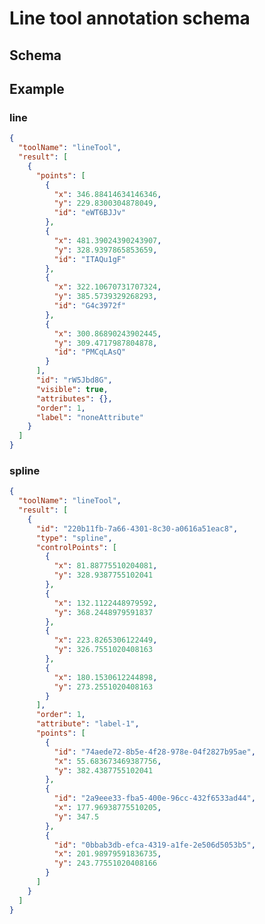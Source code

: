 
# Line tool annotation schema

## Schema

<JsonSchemaTable schema={jsonschema} />

## Example

### line

```json
{
  "toolName": "lineTool",
  "result": [
    {
      "points": [
        {
          "x": 346.88414634146346,
          "y": 229.8300304878049,
          "id": "eWT6BJJv"
        },
        {
          "x": 481.39024390243907,
          "y": 328.9397865853659,
          "id": "ITAQu1gF"
        },
        {
          "x": 322.10670731707324,
          "y": 385.5739329268293,
          "id": "G4c3972f"
        },
        {
          "x": 300.86890243902445,
          "y": 309.4717987804878,
          "id": "PMCqLAsQ"
        }
      ],
      "id": "rW5Jbd8G",
      "visible": true,
      "attributes": {},
      "order": 1,
      "label": "noneAttribute"
    }
  ]
}
```

### spline

```json
{
  "toolName": "lineTool",
  "result": [
    {
      "id": "220b11fb-7a66-4301-8c30-a0616a51eac8",
      "type": "spline",
      "controlPoints": [
        {
          "x": 81.88775510204081,
          "y": 328.9387755102041
        },
        {
          "x": 132.1122448979592,
          "y": 368.2448979591837
        },
        {
          "x": 223.8265306122449,
          "y": 326.7551020408163
        },
        {
          "x": 180.1530612244898,
          "y": 273.2551020408163
        }
      ],
      "order": 1,
      "attribute": "label-1",
      "points": [
        {
          "id": "74aede72-8b5e-4f28-978e-04f2827b95ae",
          "x": 55.683673469387756,
          "y": 382.4387755102041
        },
        {
          "id": "2a9eee33-fba5-400e-96cc-432f6533ad44",
          "x": 177.96938775510205,
          "y": 347.5
        },
        {
          "id": "0bbab3db-efca-4319-a1fe-2e506d5053b5",
          "x": 201.98979591836735,
          "y": 243.77551020408166
        }
      ]
    }
  ]
}
```
